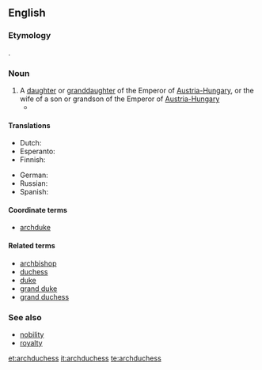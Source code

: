 ==English==

===Etymology===
{{prefix|arch|duchess}}.

===Noun===
{{en-noun|archduchesses}}

# A [[daughter]] or [[granddaughter]] of the Emperor of [[Austria-Hungary]], or the wife of a son or grandson of the Emperor of [[Austria-Hungary]]
#*{{quote-news|year=2007|date=February 25|author=William Shaw|title=We Are Not a Muse|work=New York Times|url=http://www.nytimes.com/2007/02/25/magazine/25stylefrancesca.t.html
|passage=If that weren’t enough, in 1993 she married Karl von Habsburg, otherwise known as Archduke Karl of Austria, Prince Royal of Hungary and Bohemia, and the couple set up home in Salzburg, producing two '''archduchesses''' and an archduke. }}

====Translations====
{{trans-top|daughter or granddaughter of the Emperor of Austria-Hungary}}
*Dutch: {{t+|nl|aartshertogin|f}}
*Esperanto: {{t|eo|arkidukino|xs=Esperanto}}
*Finnish: {{t-|fi|arkkiherttuatar}}
{{trans-mid}}
*German: {{t|de|Erzherzogin}}
*Russian: {{t|ru|эрцгерцогиня|f|tr=ercg'erzogín'a|sc=Cyrl}}
*Spanish: {{t|es|archiduquesa|f}}
{{trans-bottom}}

====Coordinate terms====
*[[archduke]]

====Related terms====
*[[archbishop]]
*[[duchess]]
*[[duke]]
*[[grand duke]]
*[[grand duchess]]

===See also===
*[[nobility]]
*[[royalty]]

[[et:archduchess]]
[[it:archduchess]]
[[te:archduchess]]